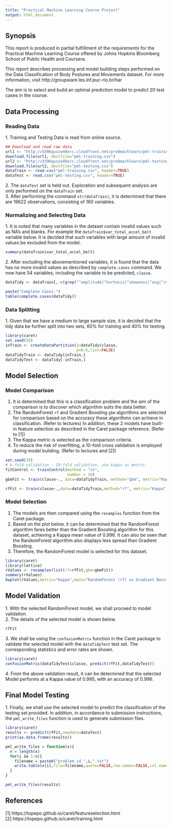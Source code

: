 ```yaml
---
title: "Practical Machine Learning Course Project"
output: html_document
---
```


## Synopsis
This report is produced in partial fulfillment of the requirements for the Practical Machine Learning Course offered by Johns Hopkins Bloomberg School of Public Health and Coursera.

This report describes processing and model building steps performed on the Data Classification of Body Postures and Movements dataset. For more information, visit http://groupware.les.inf.puc-rio.br/har

The aim is to select and build an optimal prediction model to predict 20 test cases in the course.

## Data Processing
### Reading Data
1\. Training and Testing Data is read from online source.  
```r
## Download and read raw data
url1 <- "http://d396qusza40orc.cloudfront.net/predmachlearn/pml-training.csv"
download.file(url1, destfile="pml-training.csv")
url2 <- "http://d396qusza40orc.cloudfront.net/predmachlearn/pml-testing.csv"
download.file(url2, destfile="pml-testing.csv")
dataTrain <- read.csv("pml-training.csv", header=TRUE)
dataTest <- read.csv("pml-testing.csv", header=TRUE)
```

2\. The `dataTest` set is held out. Exploration and subsequent analysis are only performed on the `dataTrain` set.  
3\. After performing the command `str(dataTrain)`, it is determined that there are 19622 observations, consisting of 160 variables.  

### Normalizing and Selecting Data
1\. It is noted that many variables in the dataset contain invalid values such as NA's and blanks. For example the `dataTrain$var_total_accel_belt` variable below. It is decided that such variables with large amount of invalid values be excluded from the model.

```r
summary(dataTrain$var_total_accel_belt)
```

2\. After excluding the abovementioned variables, it is found that the data has no more invalid values as described by `complete.cases` command. We now have 54 variables, including the variable to be predicted, `classe`.

```r
dataTidy <- dataTrain[,-c(grep("^amplitude|^kurtosis|^skewness|^avg|^cvtd_timestamp|^max|^min|^new_window|^raw_timestamp|^stddev|^var|^user_name|X",names(dataTrain)))]

paste("Complete Cases:")
table(complete.cases(dataTidy))
```

### Data Splitting
1\. Given that we have a medium to large sample size, it is decided that the tidy data be further split into two sets, 60% for training and 40% for testing.

```r
library(caret)
set.seed(39)
inTrain <- createDataPartition(y=dataTidy$classe,
                               p=0.6,list=FALSE)
dataTidyTrain <- dataTidy[inTrain,]
dataTidyTest <- dataTidy[-inTrain,]
```

## Model Selection
### Model Comparison
1. It is determined that this is a classification problem and the aim of the comparison is to discover which algorithm suits the data better.   
2. The RandomForest `rf` and Gradient Boosting `gbm` algorithms are selected for comparison based on the accuracy these algorithms can achieve in classification. (Refer to lectures) In addition, these 2 models have built-in feature selection as described in the Caret package reference. (Refer to [1])    
3. The Kappa metric is selected as the comparison criteria.   
4. To reduce the risk of overfitting, a 10-fold cross validation is employed during model building. (Refer to lectures and [2])   

```r
set.seed(39)
# k-fold validation - 10-fold validation, use kappa as metric
fitControl <- trainControl(method = "cv",
                           number = 10)
gbmFit <- train(classe~., data=dataTidyTrain, method="gbm", metric="Kappa", trControl=fitControl,verbose=FALSE)

rfFit <- train(classe~.,data=dataTidyTrain,method="rf", metric="Kappa", trControl=fitControl)
```



### Model Selection
1. The models are then compared using the `resamples` function from the Caret package.
2. Based on the plot below, it can be determined that the RandomForest algorithm fares better than the Gradient Boosting algorithm for this dataset, achieving a Kappa mean value of 0.996. It can also be seen that the RandomForest algorithm also displays less spread than Gradient Boosting.
3. Therefore, the RandomForest model is selected for this dataset. 

```r
library(caret)
library(lattice)
rValues <- resamples(list(rf=rfFit,gbm=gbmFit))
summary(rValues)
bwplot(rValues,metric="Kappa",main="RandomForest (rf) vs Gradient Boosting (gbm)")
```


## Model Validation
1\. With the selected RandomForest model, we shall proceed to model validation.  
2\. The details of the selected model is shown below.

```r
rfFit
```

3\. We shall be using the `confusionMatrix` function in the Caret package to validate the selected model with the `dataTidyTest` test set. The corresponding statistics and error rates are shown.  

```r
library(caret)
confusionMatrix(dataTidyTest$classe, predict(rfFit,dataTidyTest))
```

4\. From the above validation result, it can be determined that the selected Model performs at a Kappa value of 0.995, with an accuracy of 0.996.

## Final Model Testing
1\. Finally, we shall use the selected model to predict the classification of the testing set provided. In addition, in accordance to submission instructions, the `pml_write_files` function is used to generate submission files.

```r
library(caret)
results <- predict(rfFit,newdata=dataTest)
print(as.data.frame(results))
```

```r
pml_write_files = function(x){
  n = length(x)
  for(i in 1:n){
    filename = paste0("problem_id_",i,".txt")
    write.table(x[i],file=filename,quote=FALSE,row.names=FALSE,col.names=FALSE)
  }
}
```

```r
pml_write_files(results)
```
## References
[1] https://topepo.github.io/caret/featureselection.html  
[2] https://topepo.github.io/caret/training.html
